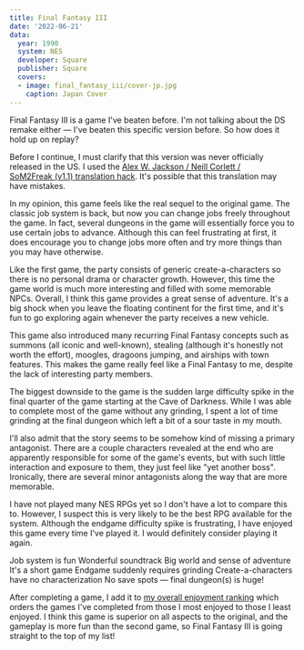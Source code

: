 ```yaml
---
title: Final Fantasy III
date: '2022-06-21'
data:
  year: 1990
  system: NES
  developer: Square
  publisher: Square
  covers:
  - image: final_fantasy_iii/cover-jp.jpg
    caption: Japan Cover
---
```

Final&nbsp;Fantasy&nbsp;III is a game I've beaten before. I'm not talking about the DS remake either &mdash; I've beaten
this specific version before. So how does it hold up on replay?

<GameHeader/>

Before I continue, I must clarify that this version was never officially released in the US. I used the
[Alex&nbsp;W.&nbsp;Jackson&nbsp;/ Neill&nbsp;Corlett&nbsp;/ SoM2Freak&nbsp;(v1.1) translation hack](https://www.romhacking.net/translations/141/).
It's possible that this translation may have mistakes.

In my opinion, this game feels like the real sequel to the original game. The classic job system is back, but now you
can change jobs freely throughout the game. In fact, several dungeons in the game will essentially force you to use
certain jobs to advance. Although this can feel frustrating at first, it does encourage you to change jobs more often
and try more things than you may have otherwise.

Like the first game, the party consists of generic create-a-characters so there is no personal drama or character
growth. However, this time the game world is much more interesting and filled with some memorable NPCs. Overall, I think
this game provides a great sense of adventure. <Spoiler>It's a big shock when you leave the floating continent for the
first time, and it's fun to go exploring again whenever the party receives a new vehicle.</Spoiler>

This game also introduced many recurring Final&nbsp;Fantasy concepts such as summons (all iconic and well-known),
stealing (although it's honestly not worth the effort), moogles, dragoons jumping, and <Spoiler>airships with town
features.</Spoiler> This makes the game really feel like a Final&nbsp;Fantasy to me, despite the lack of interesting
party members.

The biggest downside to the game is the sudden large difficulty spike in the final quarter of the game starting at
<Spoiler>the&nbsp;Cave&nbsp;of&nbsp;Darkness</Spoiler>. While I was able to complete most of the game without any
grinding, I spent a lot of time grinding at the final dungeon which left a bit of a sour taste in my mouth.

I'll also admit that the story seems to be somehow kind of missing a primary antagonist. There are a couple characters
revealed at the end who are apparently responsible for some of the game's events, but with such little interaction and
exposure to them, they just feel like "yet another boss". Ironically, there are several minor antagonists along the way
that are more memorable.

I have not played many NES RPGs yet so I don't have a lot to compare this to. However, I suspect this is very likely to
be the best RPG available for the system. Although the endgame difficulty spike is frustrating, I have enjoyed this game
every time I've played it. I would definitely consider playing it again.

<LikedDisliked>
  <LikedList>
    <LikedItem>Job system is fun</LikedItem>
    <LikedItem>Wonderful soundtrack</LikedItem>
    <LikedItem>Big world and sense of adventure</LikedItem>
    <LikedItem>It's a short game</LikedItem>
  </LikedList>
  <DislikedList>
    <DislikedItem>Endgame suddenly requires grinding</DislikedItem>
    <DislikedItem>Create-a-characters have no characterization</DislikedItem>
    <DislikedItem>No save spots &mdash; final dungeon(s) is huge!</DislikedItem>
  </DislikedList>
</LikedDisliked>

After completing a game, I add it to [my overall enjoyment ranking](/ranking) which orders the games I've completed from
those I most enjoyed to those I least enjoyed. I think this game is superior on all aspects to the original, and the
gameplay is more fun than the second game, so Final&nbsp;Fantasy&nbsp;III is going straight to the top of my list!

<GameRanking game={slug} />
